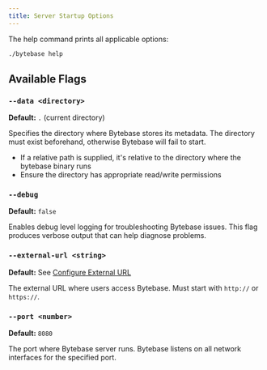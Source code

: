 ```yaml
---
title: Server Startup Options
---
```


The help command prints all applicable options:

```bash
./bytebase help
```

## Available Flags

### `--data <directory>`

**Default:** `.` (current directory)

Specifies the directory where Bytebase stores its metadata. The directory must exist beforehand, otherwise Bytebase will fail to start. 

- If a relative path is supplied, it's relative to the directory where the bytebase binary runs
- Ensure the directory has appropriate read/write permissions

### `--debug`

**Default:** `false`

Enables debug level logging for troubleshooting Bytebase issues. This flag produces verbose output that can help diagnose problems.

### `--external-url <string>`

**Default:** See [Configure External URL](/get-started/self-host/external-url)

The external URL where users access Bytebase. Must start with `http://` or `https://`.

### `--port <number>`

**Default:** `8080`

The port where Bytebase server runs. Bytebase listens on all network interfaces for the specified port.